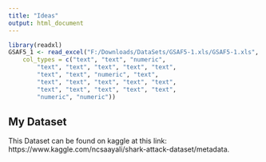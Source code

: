 ```yaml
---
title: "Ideas"
output: html_document
---
```


```r
library(readxl)
GSAF5_1 <- read_excel("F:/Downloads/DataSets/GSAF5-1.xls/GSAF5-1.xls", 
    col_types = c("text", "text", "numeric", 
        "text", "text", "text", "text", "text", 
        "text", "text", "numeric", "text", 
        "text", "text", "text", "text", "text", 
        "text", "text", "text", "text", "text", 
        "numeric", "numeric"))
```

## My Dataset

This Dataset can be found on kaggle at this link: https://www.kaggle.com/ncsaayali/shark-attack-dataset/metadata.


